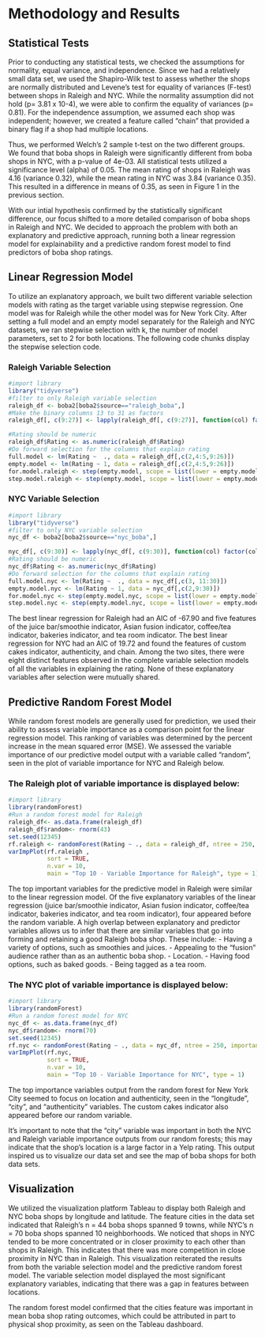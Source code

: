 # Methodology and Results
## Statistical Tests 
Prior to conducting any statistical tests, we checked the assumptions for normality, equal variance, and independence. Since we had a relatively small data set, we used the Shapiro-Wilk test to assess whether the shops are normally distributed and Levene's test for equality of variances (F-test) between shops in Raleigh and NYC. While the normality assumption did not hold (p= 3.81 x 10-4), we were able to confirm the equality of variances (p= 0.81). For the independence assumption, we assumed each shop was independent; however, we created a feature called “chain” that provided a binary flag if a shop had multiple locations. 

Thus, we performed Welch’s 2 sample t-test on the two different groups. We found that boba shops in Raleigh were significantly different from boba shops in NYC, with a p-value of 4e-03. All statistical tests utilized a significance level (alpha) of 0.05. The mean rating of shops in Raleigh was 4.16 (variance 0.32), while the mean rating in NYC was 3.84 (variance 0.35). This resulted in a difference in means of 0.35, as seen in Figure 1 in the previous section.

With our intial hypothesis confirmed by the statistically significant difference, our focus shifted to a more detailed comparison of boba shops in Raleigh and NYC. We decided to approach the problem with both an explanatory and predictive approach, running both a linear regression model for explainability and a predictive random forest model to find predictors of boba shop ratings.

## Linear Regression Model
To utilize an explanatory approach, we built two different variable selection models with rating as the target variable using stepwise regression. One model was for Raleigh while the other model was for New York City. After setting a full model and an empty model separately for the Raleigh and NYC datasets, we ran stepwise selection with k, the number of model parameters, set to 2 for both locations. The following code chunks display the stepwise selection code.

### Raleigh Variable Selection 
```r
#import library
library("tidyverse")
#filter to only Raleigh variable selection
raleigh_df <- boba2[boba2$source=="raleigh_boba",]
#Make the binary columns 13 to 31 as factors
raleigh_df[, c(9:27)] <- lapply(raleigh_df[, c(9:27)], function(col) factor(col))

#Rating should be numeric
raleigh_df$Rating <- as.numeric(raleigh_df$Rating)
#Do forward selection for the columns that explain rating
full.model <- lm(Rating ~  ., data = raleigh_df[,c(2,4:5,9:26)])
empty.model <- lm(Rating ~ 1, data = raleigh_df[,c(2,4:5,9:26)])
for.model.raleigh <- step(empty.model, scope = list(lower = empty.model, upper = full.model), direction = "forward", k = 2)
step.model.raleigh <- step(empty.model, scope = list(lower = empty.model, upper = full.model), direction = "both", k = 2) 
```

### NYC Variable Selection
```r
#import library
library("tidyverse")
#filter to only NYC variable selection
nyc_df <- boba2[boba2$source=="nyc_boba",]

nyc_df[, c(9:30)] <- lapply(nyc_df[, c(9:30)], function(col) factor(col))
#Rating should be numeric
nyc_df$Rating <- as.numeric(nyc_df$Rating)
#Do forward selection for the columns that explain rating
full.model.nyc <- lm(Rating ~  ., data = nyc_df[,c(3, 11:30)])
empty.model.nyc <- lm(Rating ~ 1, data = nyc_df[,c(2,9:30)])
for.model.nyc <- step(empty.model.nyc, scope = list(lower = empty.model.nyc, upper = full.model.nyc), direction = "forward", k = 2)
step.model.nyc <- step(empty.model.nyc, scope = list(lower = empty.model.nyc, upper = full.model.nyc), direction = "both", k = 2) 
```

The best linear regression for Raleigh had an AIC of -67.90 and five features of the juice bar/smoothie indicator, Asian fusion indicator, coffee/tea indicator, bakeries indicator, and tea room indicator. The best linear regression for NYC had an AIC of 19.72 and found the features of custom cakes indicator, authenticity, and chain. Among the two sites, there were eight distinct features observed in the complete variable selection models of all the variables in explaining the rating. None of these explanatory variables after selection were mutually shared.

## Predictive Random Forest Model
While random forest models are generally used for prediction, we used their ability to assess variable importance as a comparison point for the linear regression model. This ranking of variables was determined by the percent increase in the mean squared error (MSE). We assessed the variable importance of our predictive model output with a variable called “random”, seen in the plot of variable importance for NYC and Raleigh below.

### The Raleigh plot of variable importance is displayed below:
```r
#import library
library(randomForest)
#Run a random forest model for Raleigh
raleigh_df<- as.data.frame(raleigh_df)
raleigh_df$random<- rnorm(43)
set.seed(12345)
rf.raleigh <- randomForest(Rating ~ ., data = raleigh_df, ntree = 250, importance = TRUE)
varImpPlot(rf.raleigh ,
           sort = TRUE,
           n.var = 10,
           main = "Top 10 - Variable Importance for Raleigh", type = 1)
```
The top important variables for the predictive model in Raleigh were similar to the linear regression model. Of the five explanatory variables of the linear regression (juice bar/smoothie indicator, Asian fusion indicator, coffee/tea indicator, bakeries indicator, and tea room indicator), four appeared before the random variable. A high overlap between explanatory and predictor variables allows us to infer that there are similar variables that go into forming and retaining a good Raleigh boba shop. These include:
- Having a variety of options, such as smoothies and juices.
- Appealing to the “fusion” audience rather than as an authentic boba shop.
- Location.
- Having food options, such as baked goods.
- Being tagged as a tea room.

### The NYC plot of variable importance is displayed below:
```r
#import library
library(randomForest)
#Run a random forest model for NYC
nyc_df <- as.data.frame(nyc_df)
nyc_df$random<- rnorm(70)
set.seed(12345)
rf.nyc <- randomForest(Rating ~ ., data = nyc_df, ntree = 250, importance = TRUE)
varImpPlot(rf.nyc,
           sort = TRUE,
           n.var = 10,
           main = "Top 10 - Variable Importance for NYC", type = 1)
```
The top importance variables output from the random forest for New York City seemed to focus on location and authenticity, seen in the “longitude”, “city”, and “authenticity” variables. The custom cakes indicator also appeared before our random variable.

It’s important to note that the “city” variable was important in both the NYC and Raleigh variable importance outputs from our random forests; this may indicate that the shop’s location is a large factor in a Yelp rating. This output inspired us to visualize our data set and see the map of boba shops for both data sets.

## Visualization
We utilized the visualization platform Tableau to display both Raleigh and NYC boba shops by longitude and latitude. The feature cities in the data set indicated that Raleigh’s n = 44 boba shops spanned 9 towns, while NYC’s n = 70 boba shops spanned 10 neighborhoods. We noticed that shops in NYC tended to be more concentrated or in closer proximity to each other than shops in Raleigh. This indicates that there was more competition in close proximity in NYC than in Raleigh. This visualization reiterated the results from both the variable selection model and the predictive random forest model. The variable selection model displayed the most significant explanatory variables, indicating that there was a gap in features between locations.

The random forest model confirmed that the cities feature was important in mean boba shop rating outcomes, which could be attributed in part to physical shop proximity, as seen on the Tableau dashboard.


